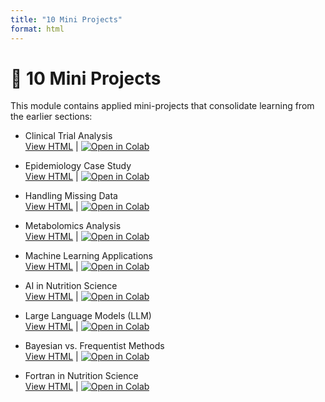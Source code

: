 ```yaml
---
title: "10 Mini Projects"
format: html
---
```


# 🧪 10 Mini Projects

This module contains applied mini-projects that consolidate learning from the earlier sections:

- Clinical Trial Analysis  
  [View HTML](10.1_clinical_trial.html) | [![Open in Colab](https://colab.research.google.com/assets/colab-badge.svg)](https://colab.research.google.com/github/ggkuhnle/data-analysis-projects/blob/main/notebooks/10_mini_projects/10.1_clinical_trial.ipynb)

- Epidemiology Case Study  
  [View HTML](10.2_epidemiology_case_study.html) | [![Open in Colab](https://colab.research.google.com/assets/colab-badge.svg)](https://colab.research.google.com/github/ggkuhnle/data-analysis-projects/blob/main/notebooks/10_mini_projects/10.2_epidemiology_case_study.ipynb)

- Handling Missing Data  
  [View HTML](10.3_handling_missing_data.html) | [![Open in Colab](https://colab.research.google.com/assets/colab-badge.svg)](https://colab.research.google.com/github/ggkuhnle/data-analysis-projects/blob/main/notebooks/10_mini_projects/10.3_handling_missing_data.ipynb)

- Metabolomics Analysis  
  [View HTML](10.4_metabolomics.html) | [![Open in Colab](https://colab.research.google.com/assets/colab-badge.svg)](https://colab.research.google.com/github/ggkuhnle/data-analysis-projects/blob/main/notebooks/10_mini_projects/10.4_metabolomics.ipynb)

- Machine Learning Applications  
  [View HTML](10.5_machine_learning.html) | [![Open in Colab](https://colab.research.google.com/assets/colab-badge.svg)](https://colab.research.google.com/github/ggkuhnle/data-analysis-projects/blob/main/notebooks/10_mini_projects/10.5_machine_learning.ipynb)

- AI in Nutrition Science  
  [View HTML](10.6_ai.html) | [![Open in Colab](https://colab.research.google.com/assets/colab-badge.svg)](https://colab.research.google.com/github/ggkuhnle/data-analysis-projects/blob/main/notebooks/10_mini_projects/10.6_ai.ipynb)

- Large Language Models (LLM)  
  [View HTML](10.7_llm.html) | [![Open in Colab](https://colab.research.google.com/assets/colab-badge.svg)](https://colab.research.google.com/github/ggkuhnle/data-analysis-projects/blob/main/notebooks/10_mini_projects/10.7_llm.ipynb)

- Bayesian vs. Frequentist Methods  
  [View HTML](10.8_Bayesian_vs_Frequentist.html) | [![Open in Colab](https://colab.research.google.com/assets/colab-badge.svg)](https://colab.research.google.com/github/ggkuhnle/data-analysis-projects/blob/main/notebooks/10_mini_projects/10.8_Bayesian_vs_Frequentist.ipynb)

- Fortran in Nutrition Science  
  [View HTML](10.9_fortran_nutrition.html) | [![Open in Colab](https://colab.research.google.com/assets/colab-badge.svg)](https://colab.research.google.com/github/ggkuhnle/data-analysis-projects/blob/main/notebooks/10_mini_projects/10.9_fortran_nutrition.ipynb)
